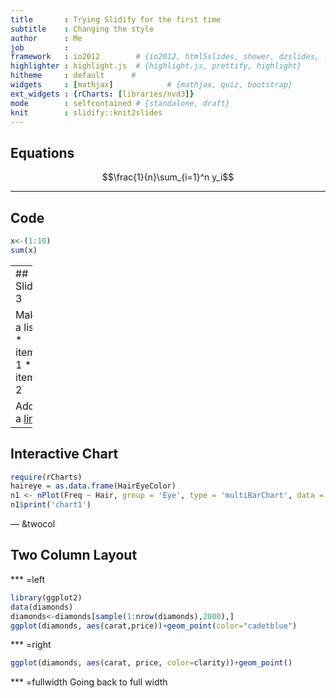 ```yaml
--- 
title       : Trying Slidify for the first time
subtitle    : Changing the style
author      : Me
job         : 
framework   : io2012        # {io2012, html5slides, shower, dzslides, ...}
highlighter : highlight.js  # {highlight.js, prettify, highlight}
hitheme     : default      # 
widgets     : [mathjax]            # {mathjax, quiz, bootstrap}
ext_widgets : {rCharts: [libraries/nvd3]}
mode        : selfcontained # {standalone, draft}
knit        : slidify::knit2slides
--- 
```


## Equations

$$\frac{1}{n}\sum_{i=1}^n y_i$$

--- 

## Code

```r
x<-(1:10)
sum(x)
```


--- 
## Slide 3

Make a list:  
* item 1  
* item 2  

Add a [link](http://slidify.org/start.html)


---

## Interactive Chart

```r
require(rCharts)
haireye = as.data.frame(HairEyeColor)
n1 <- nPlot(Freq ~ Hair, group = 'Eye', type = 'multiBarChart', data = subset(haireye, Sex == 'Male'))
n1$print('chart1')
```

--- &twocol

## Two Column Layout   

*** =left
```r
library(ggplot2)
data(diamonds)
diamonds<-diamonds[sample(1:nrow(diamonds),2000),]
ggplot(diamonds, aes(carat,price))+geom_point(color="cadetblue")
```


*** =right
```r
ggplot(diamonds, aes(carat, price, color=clarity))+geom_point()
```

*** =fullwidth
Going back to full width

